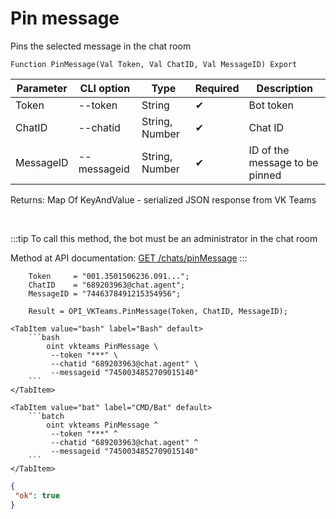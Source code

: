 ﻿---
sidebar_position: 9
---


# Pin message
 Pins the selected message in the chat room



`Function PinMessage(Val Token, Val ChatID, Val MessageID) Export`

  | Parameter | CLI option | Type | Required | Description |
  |-|-|-|-|-|
  | Token | --token | String | &#x2714; | Bot token |
  | ChatID | --chatid | String, Number | &#x2714; | Chat ID |
  | MessageID | --messageid | String, Number | &#x2714; | ID of the message to be pinned |

  
  Returns:  Map Of KeyAndValue - serialized JSON response from VK Teams

<br/>

:::tip
To call this method, the bot must be an administrator in the chat room

Method at API documentation: [GET /chats/pinMessage](https://teams.vk.com/botapi/#/chats/get_chats_pinMessage)
:::
<br/>



```bsl title="1C:Enterprise/OneScript code example"
    Token     = "001.3501506236.091...";
    ChatID    = "689203963@chat.agent";
    MessageID = "7446378491215354956";

    Result = OPI_VKTeams.PinMessage(Token, ChatID, MessageID);
```
 

 <Tabs>
  
    <TabItem value="bash" label="Bash" default>
        ```bash
            oint vkteams PinMessage \
             --token "***" \
             --chatid "689203963@chat.agent" \
             --messageid "7450034852709015140"
        ```
    </TabItem>
  
    <TabItem value="bat" label="CMD/Bat" default>
        ```batch
            oint vkteams PinMessage ^
             --token "***" ^
             --chatid "689203963@chat.agent" ^
             --messageid "7450034852709015140"
        ```
    </TabItem>
</Tabs>


```json title="Result"
{
 "ok": true
}
```
